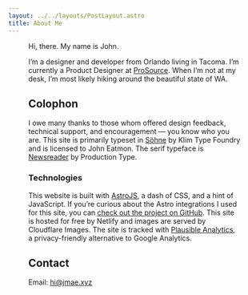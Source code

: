 ```yaml
---
layout: ../../layouts/PostLayout.astro
title: About Me
---
```



<Figure
	image={{
		id: '3549b1c1-c349-4c8a-ae33-b287b8d49300',
		alt: 'A selfie of me on Mt. Rainier. Behind my head, you can see Mt. Adams looming in the distance.',
		variant: 'public',
	}}
	width={1366}
	height={768}
	loading="eager"
	figClasses="full-bleed"
/>

Hi, there. My name is John.

I’m a designer and developer from Orlando living in Tacoma. I’m currently a Product Designer at [ProSource](https://www.getprosource.com/). When I’m not at my desk, I’m most likely hiking around the beautiful state of WA.

## Colophon

I owe many thanks to those whom offered design feedback, technical support, and encouragement &mdash; you know who you are. This site is primarily typeset in [Söhne](https://klim.co.nz/retail-fonts/soehne/) by Klim Type Foundry and is licensed to John Eatmon. The serif typeface is [Newsreader](https://fonts.google.com/specimen/Newsreader) by Production Type.

### Technologies

This website is built with [AstroJS](https://astro.build), a dash of CSS, and a hint of JavaScript. If you’re curious about the Astro integrations I used for this site, you can [check out the project on GitHub](https://github.com/jmaeat/www). This site is hosted for free by Netlify and images are served by Cloudflare Images. The site is tracked with [Plausible Analytics](https://plausible.io/jmae.xyz), a privacy-friendly alternative to Google Analytics.

## Contact

Email: [hi@jmae.xyz](mailto:hi@jmae.xyz?subject=Hello)
